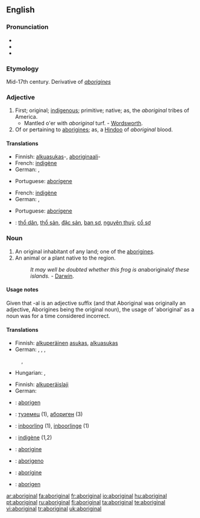 {{see|Aboriginal}}
==English==

===Pronunciation===
* {{IPA|/æbəˈrɪdʒən(ə)l/}}
* {{SAMPA|/{b@'rIdZ@n(@)l/}}
* {{audio|en-uk-aboriginal.ogg|Audio (UK)}}

===Etymology===
Mid-17th century. Derivative of ''[[aborigines]]''

===Adjective===
{{en-adj}}

# First; original; [[indigenous]]; primitive; native; as, the ''aboriginal'' tribes of America.
#* Mantled o'er with ''aboriginal'' turf. - [[Wordsworth]].
# Of or pertaining to [[aborigines]]; as, a [[Hindoo]] of ''aboriginal'' blood.

====Translations====
{{trans-top|first; original; indigenous; primitive}}
* Finnish: [[alkuasukas]]-, [[aboriginaali]]-
* French: [[indigène]]
* German: {{t+|de|eingeboren}}, {{t+|de|einheimisch}}
{{trans-mid}}
* Portuguese: [[aborígene]]
{{trans-bottom}}

{{trans-top|of or pertaining to aborigines}}
* French: [[indigène]]
* German: {{t+|de|indigene}}, {{t+|de|einheimische}}
{{trans-mid}}
* Portuguese: [[aborígene]]
{{trans-bottom}}

{{checktrans-top|Translations to be checked}}
* {{ttbc|Vietnamese}}: [[thổ dân]], [[thổ sản]], [[đặc sản]], [[ban sơ]], [[nguyên thuỷ]], [[cổ sơ]]
{{checktrans-mid}}
{{checktrans-bottom}}

===Noun===
{{en-noun}}

# An original inhabitant of any land; one of the [[aborigines]].
# An animal or a plant native to the region.
#: ''It may well be doubted whether this frog is an ''aboriginal'' of these islands.'' - [[Darwin]].

====Usage notes====
Given that -al is an adjective suffix (and that Aboriginal was originally an adjective, Aborigines being the original noun), the usage of 'aboriginal' as a noun was for a time considered incorrect.

====Translations====
{{trans-top|original inhabitant of any land}}
* Finnish: [[alkuperäinen]] [[asukas]], [[alkuasukas]]
* German: {{t+|de|Eingeborener|m}}, {{t+|de|Eingeborene|f}}, {{t+|de|Ureinwohner|m}}, {{t+|de|Ureinwohnerin|f}}
:{{t+|de|Einheimischer|m}}, {{t+|de|Einheimische|f}}
* Hungarian: {{t|hu|bennszülött}}, {{t|hu|őslakó}}
{{trans-mid}}
{{trans-bottom}}

{{trans-top|animal or a plant native to the region}}
* Finnish: [[alkuperäislaji]]
* German: {{t+|de|einheimisch}}
{{trans-mid}}
{{trans-bottom}}

{{checktrans-top}}
* {{ttbc|Crimean Tatar}}: [[aborigen#Crimean Tatar|aborigen]]
* {{ttbc|Bulgarian}}: [[туземец]] {{m}} (1), [[абориген]] {{m}} (3)
* {{ttbc|Dutch}}: [[inboorling]] {{m}} (1), [[inboorlinge]] {{f}} (1)
* {{ttbc|French}}: [[indigène]] {{m|f}} (1,2)
{{trans-mid}}
* {{ttbc|Interlingua}}: [[aborigine]]
* {{ttbc|Italian}}: [[aborigeno]]
* {{ttbc|Portuguese}}: [[aborígine]]
* {{ttbc|Spanish}}: [[aborigen]]
{{trans-bottom}}

[[ar:aboriginal]]
[[fa:aboriginal]]
[[fr:aboriginal]]
[[io:aboriginal]]
[[hu:aboriginal]]
[[pt:aboriginal]]
[[ru:aboriginal]]
[[fi:aboriginal]]
[[ta:aboriginal]]
[[te:aboriginal]]
[[vi:aboriginal]]
[[tr:aboriginal]]
[[uk:aboriginal]]
